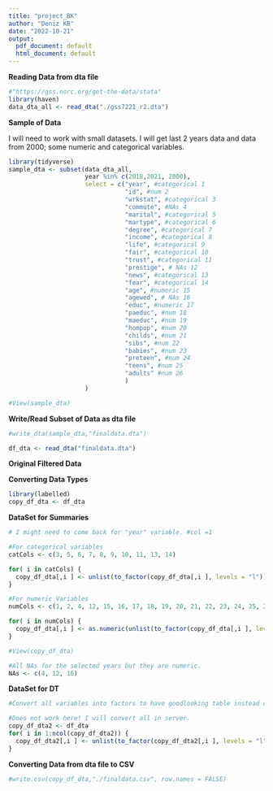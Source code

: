 ---
title: "project_BK"
author: "Deniz KB"
date: "2022-10-21"
output:
  pdf_document: default
  html_document: default
---

**Reading Data from dta file**

```{r}
#"https://gss.norc.org/get-the-data/stata"
library(haven)
data_dta_all <- read_dta("./gss7221_r2.dta")
```



**Sample of Data**

I will need to work with small datasets. I will get last 2 years data and data from 2000; some numeric and categorical variables.

```{r}
library(tidyverse)
sample_dta <- subset(data_dta_all, 
                     year %in% c(2018,2021, 2000), 
                     select = c("year", #categorical 1
                                "id", #num 2
                                "wrkstat", #categorical 3
                                "commute", #NAs 4
                                "marital", #categorical 5
                                "martype", #categorical 6
                                "degree", #categorical 7
                                "income", #categorical 8
                                "life", #categorical 9
                                "fair", #categorical 10
                                "trust", #categorical 11
                                "prestige", # NAs 12
                                "news", #categorical 13
                                "fear", #categorical 14
                                "age", #numeric 15
                                "agewed", # NAs 16
                                "educ", #numeric 17
                                "paeduc", #num 18
                                "maeduc", #num 19
                                "hompop", #num 20
                                "childs", #num 21
                                "sibs", #num 22
                                "babies", #num 23
                                "preteen", #num 24
                                "teens", #num 25
                                "adults" #num 26
                                )
                     )

#View(sample_dta)
```


**Write/Read Subset of Data as dta file**

```{r}
#write_dta(sample_dta,"finaldata.dta")

df_dta <- read_dta("finaldata.dta")
```


**Original Filtered Data**

**Converting Data Types**

```{r}
library(labelled)
copy_df_dta <- df_dta 
```


**DataSet for Summaries**

```{r}
# I might need to come back for "year" variable. #col =1

#For categorical variables
catCols <- c(3, 5, 6, 7, 8, 9, 10, 11, 13, 14)

for( i in catCols) {
  copy_df_dta[,i ] <- unlist(to_factor(copy_df_dta[,i ], levels = "l"))
}

#For numeric Variables
numCols <- c(1, 2, 4, 12, 15, 16, 17, 18, 19, 20, 21, 22, 23, 24, 25, 26)

for( i in numCols) {
  copy_df_dta[,i ] <- as.numeric(unlist(to_factor(copy_df_dta[,i ], levels = "v")))
}

#View(copy_df_dta)

#All NAs for the selected years but they are numeric.
NAs <- c(4, 12, 16)
```


**DataSet for DT**

```{r}
#Convert all variables into factors to have goodlooking table instead of slides to filter, drop-down to filter

#Does not work here! I will convert all in server.
copy_df_dta2 <- df_dta
for( i in 1:ncol(copy_df_dta2)) {
  copy_df_dta2[,i ] <- unlist(to_factor(copy_df_dta2[,i ], levels = "l"))
}
```


**Converting Data from dta file to CSV**
```{r}
#write.csv(copy_df_dta,"./finaldata.csv", row.names = FALSE)
```
